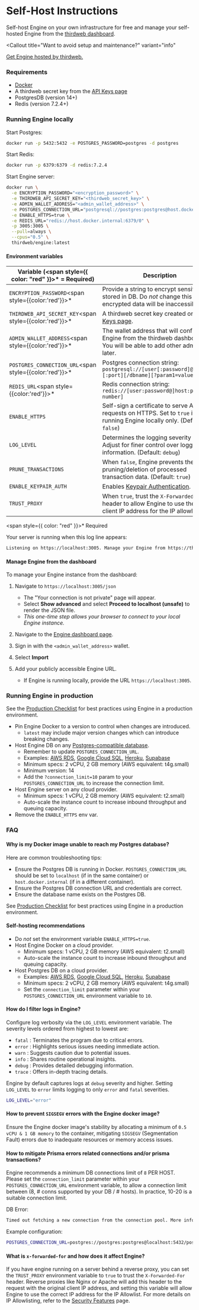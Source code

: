 
# Self-Host Instructions

Self-host Engine on your own infrastructure for free and manage your self-hosted Engine from the [thirdweb
dashboard](https://thirdweb.com/dashboard/engine).

<Callout
	title="Want to avoid setup and maintenance?"
	variant="info"
>

[Get Engine hosted by thirdweb.](https://thirdweb.com/dashboard/engine/create)

</Callout>

### Requirements

- [Docker](https://docs.docker.com/get-docker/)
- A thirdweb secret key from the [API Keys page](https://thirdweb.com/dashboard/settings/api-keys)
- PostgresDB (version 14+)
- Redis (version 7.2.4+)

### Running Engine locally

Start Postgres:

```bash
docker run -p 5432:5432 -e POSTGRES_PASSWORD=postgres -d postgres
```

Start Redis:

```bash
docker run -p 6379:6379 -d redis:7.2.4
```

Start Engine server:

```bash
docker run \
  -e ENCRYPTION_PASSWORD="<encryption_password>" \
  -e THIRDWEB_API_SECRET_KEY="<thirdweb_secret_key>" \
  -e ADMIN_WALLET_ADDRESS="<admin_wallet_address>" \
  -e POSTGRES_CONNECTION_URL="postgresql://postgres:postgres@host.docker.internal:5432/postgres?sslmode=disable" \
  -e ENABLE_HTTPS=true \
  -e REDIS_URL="redis://host.docker.internal:6379/0" \
  -p 3005:3005 \
  --pull=always \
  --cpus="0.5" \
  thirdweb/engine:latest
```

#### Environment variables

| Variable (<span style={{ color: "red" }}>\*</span> = Required) | Description                                                                                                                 |
| -------------------------------------------------------------- | --------------------------------------------------------------------------------------------------------------------------- |
| `ENCRYPTION_PASSWORD`<span style={{color:'red'}}>\*</span>     | Provide a string to encrypt sensitive data stored in DB. Do _not_ change this value or encrypted data will be inaccessible. |
| `THIRDWEB_API_SECRET_KEY`<span style={{color:'red'}}>\*</span> | A thirdweb secret key created on the [API Keys page](https://thirdweb.com/dashboard/settings/api-keys).                     |
| `ADMIN_WALLET_ADDRESS`<span style={{color:'red'}}>\*</span>    | The wallet address that will configure Engine from the thirdweb dashboard. You will be able to add other admins later.      |
| `POSTGRES_CONNECTION_URL`<span style={{color:'red'}}>\*</span> | Postgres connection string: `postgresql://[user[:password]@][host][:port][/dbname][?param1=value1&...]`                     |
| `REDIS_URL`<span style={{color:'red'}}>\*</span>               | Redis connection string: `redis://[user:password@]host:port[/db-number]`                                                    |
| `ENABLE_HTTPS`                                                 | Self-sign a certificate to serve API requests on HTTPS. Set to `true` if running Engine locally only. (Default: `false`)    |
| `LOG_LEVEL`                                                    | Determines the logging severity level. Adjust for finer control over logged information. (Default: `debug`)                 |
| `PRUNE_TRANSACTIONS`                                           | When `false`, Engine prevents the pruning/deletion of processed transaction data. (Default: `true`)                         |
| `ENABLE_KEYPAIR_AUTH`                                          | Enables [Keypair Authentication](/engine/features/keypair-authentication).                                                  |
| `TRUST_PROXY`                                                  | When `true`, trust the `X-Forwarded-For` header to allow Engine to use the correct client IP address for the IP allowlist.  |

<span style={{ color: "red" }}>*</span> Required

Your server is running when this log line appears:

```bash
Listening on https://localhost:3005. Manage your Engine from https://thirdweb.com/dashboard/engine.
```

#### Manage Engine from the dashboard

To manage your Engine instance from the dashboard:

1. Navigate to `https://localhost:3005/json`

   - The "Your connection is not private" page will appear.
   - Select **Show advanced** and select **Proceed to localhost (unsafe)** to render the JSON file.
   - _This one-time step allows your browser to connect to your local Engine instance._

1. Navigate to the [Engine dashboard page](https://thirdweb.com/dashboard/engine).
1. Sign in with the `<admin_wallet_address>` wallet.
1. Select **Import**
1. Add your publicly accessible Engine URL.
   - If Engine is running locally, provide the URL `https://localhost:3005`.

### Running Engine in production

See the [Production Checklist](/engine/production-checklist#cloud-hosting) for best practices using Engine in a production environment.

- Pin Engine Docker to a version to control when changes are introduced.
  - `latest` may include major version changes which can introduce breaking changes.
- Host Engine DB on any [Postgres-compatible database](https://www.postgresql.org/support/professional_hosting/).
  - Remember to update `POSTGRES_CONNECTION_URL`.
  - Examples: [AWS RDS](https://aws.amazon.com/rds/postgresql/), [Google Cloud SQL](https://cloud.google.com/sql/docs/postgres), [Heroku](https://www.heroku.com/postgres), [Supabase](https://supabase.com/docs/guides/database/overview)
  - Minimum specs: 2 vCPU, 2 GB memory (AWS equivalent: t4g.small)
  - Minimum version: 14
  - Add the `?connection_limit=10` param to your `POSTGRES_CONNECTION_URL` to increase the connection limit.
- Host Engine server on any cloud provider.
  - Minimum specs: 1 vCPU, 2 GB memory (AWS equivalent: t2.small)
  - Auto-scale the instance count to increase inbound throughput and queuing capacity.
- Remove the `ENABLE_HTTPS` env var.

### FAQ

#### Why is my Docker image unable to reach my Postgres database?

Here are common troubleshooting tips:

- Ensure the Postgres DB is running in Docker. `POSTGRES_CONNECTION_URL` should be set to `localhost` (if in the same container) or `host.docker.internal` (if in a different container).
- Ensure the Postgres DB connection URL and credentials are correct.
- Ensure the database name exists on the Postgres DB.

See [Production Checklist](/engine/production-checklist#cloud-hosting) for best practices using Engine in a production environment.

#### Self-hosting recommendations

- Do _not_ set the environment variable `ENABLE_HTTPS=true`.
- Host Engine Docker on a cloud provider.
  - Minimum specs: 1 vCPU, 2 GB memory (AWS equivalent: t2.small)
  - Auto-scale the instance count to increase inbound throughput and queuing capacity.
- Host Postgres DB on a cloud provider.
  - Examples: [AWS RDS](https://aws.amazon.com/rds/postgresql/), [Google Cloud SQL](https://cloud.google.com/sql/docs/postgres), [Heroku](https://www.heroku.com/postgres), [Supabase](https://supabase.com/docs/guides/database/overview)
  - Minimum specs: 2 vCPU, 2 GB memory (AWS equivalent: t4g.small)
  - Set the `connection_limit` parameter within your `POSTGRES_CONNECTION_URL` environment variable to `10`.

#### How do I filter logs in Engine?

Configure log verbosity via the `LOG_LEVEL` environment variable.
The severity levels ordered from highest to lowest are:

- `fatal` : Terminates the program due to critical errors.
- `error` : Highlights serious issues needing immediate action.
- `warn` : Suggests caution due to potential issues.
- `info` : Shares routine operational insights.
- `debug` : Provides detailed debugging information.
- `trace` : Offers in-depth tracing details.

Engine by default captures logs at `debug` severity and higher. Setting `LOG_LEVEL` to `error` limits logging to only `error` and `fatal` severities.

```bash
LOG_LEVEL="error"
```

#### How to prevent `SIGSEGV` errors with the Engine docker image?

Ensure the Engine docker image's stability by allocating a minimum of `0.5 vCPU & 1 GB memory` to the container, mitigating `SIGSEGV` (Segmentation Fault) errors due to inadequate resources or memory access issues.

#### How to mitigate Prisma errors related connections and/or prisma transactions?

Engine recommends a minimum DB connections limit of `8` PER HOST. Please set the `connection_limit` parameter within your `POSTGRES_CONNECTION_URL` environment variable, to allow a connection limit between (8, # conns supported by your DB / # hosts). In practice, 10-20 is a suitable connection limit.

DB Error:

```bash
Timed out fetching a new connection from the connection pool. More info: http://pris.ly/d/connection-pool (Current connection pool timeout: 10, connection limit: 3)
```

Example configuration:

```bash
POSTGRES_CONNECTION_URL=postgres://postgres:postgres@localhost:5432/postgres?connection_limit=10
```

#### What is `x-forwarded-for` and how does it affect Engine?

If you have engine running on a server behind a reverse proxy, you can set the `TRUST_PROXY` environment variable to `true` to trust the `X-Forwarded-For` header. Reverse proxies like Nginx or Apache will add this header to the request with the original client IP address, and setting this variable will allow Engine to use the correct IP address for the IP Allowlist. For more details on IP Allowlisting, refer to the [Security Features](/engine/features/security) page.

